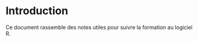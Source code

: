 # Introduction {#intro}

Ce document rassemble des notes utiles pour suivre la formation au logiciel R.

